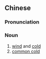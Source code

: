 {{also|风寒}}
==Chinese==
{{zh-forms|s=风寒}}

===Pronunciation===
{{zh-pron
|m=fēnghán
|c=fung1 hon4
|h=pfs=fûng-hòn
|mn=hong-hân
|cat=n
}}

===Noun===
{{zh-noun}}

# [[wind]] and [[cold]]
# [[common cold]]